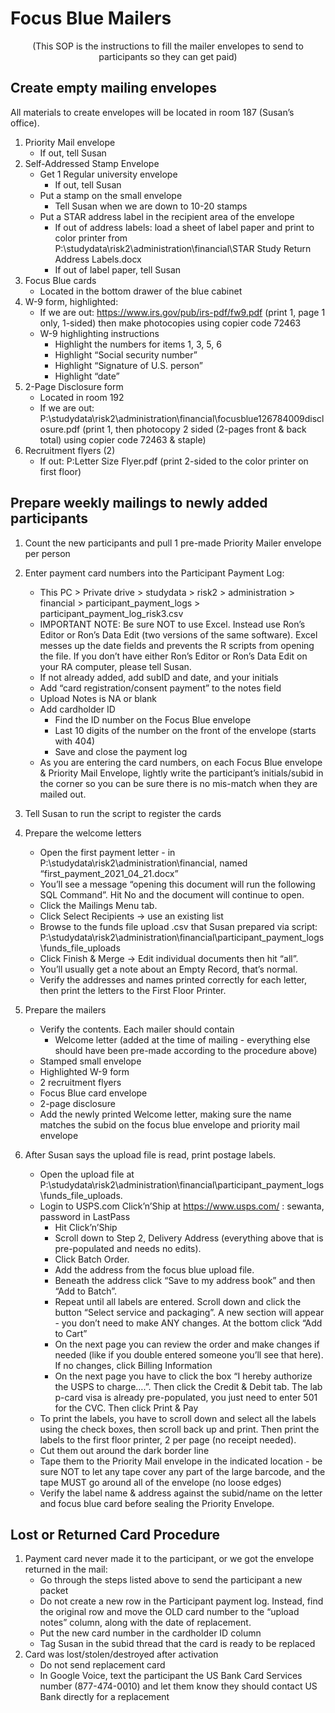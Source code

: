 # Focus Blue Mailers {#sec-focus_blue_mailer_setup}


<center>(This SOP is the instructions to fill the mailer envelopes to send to participants so they can get paid)</center>

## Create empty mailing envelopes

All materials to create envelopes will be located in room 187 (Susan's office).

1.  Priority Mail envelope
    -   If out, tell Susan

2.  Self-Addressed Stamp Envelope
    - Get 1 Regular university envelope
      -   If out, tell Susan
    - Put a stamp on the small envelope
      -  Tell Susan when we are down to 10-20 stamps
    - Put a STAR address label in the recipient area of the envelope
      -   If out of address labels: load a sheet of label paper and print to color printer from P:\\studydata\\risk2\\administration\\financial\\STAR Study Return Address Labels.docx
      -   If out of label paper, tell Susan\

3.  Focus Blue cards
    -   Located in the bottom drawer of the blue cabinet

4.  W-9 form, highlighted:
    -   If we are out: <https://www.irs.gov/pub/irs-pdf/fw9.pdf> (print 1, page 1 only, 1-sided) then make photocopies using copier code 72463
    -   W-9 highlighting instructions
        -   Highlight the numbers for items 1, 3, 5, 6
        -   Highlight "Social security number"
        -   Highlight "Signature of U.S. person"
        -   Highlight "date"\

5.  2-Page Disclosure form
    -   Located in room 192
    -   If we are out: P:\\studydata\\risk2\\administration\\financial\\focusblue126784009disclosure.pdf (print 1, then photocopy 2 sided (2-pages front & back total) using copier code 72463 & staple)

6. Recruitment flyers (2)
    -   If out: P:\studydata\risk2\administration\recruitment\UW Letter Size Flyer.pdf (print 2-sided to the color printer on first floor)\


## Prepare weekly mailings to newly added participants

1. Count the new participants and pull 1 pre-made Priority Mailer envelope per person

2. Enter payment card numbers into the Participant Payment Log:
    -   This PC \> Private drive \> studydata \> risk2 \> administration \> financial \> participant_payment_logs \> participant_payment_log_risk3.csv\
    - IMPORTANT NOTE: Be sure NOT to use Excel. Instead use Ron's Editor or Ron's Data Edit (two versions of the same software). Excel messes up the date fields and prevents the R scripts from opening the file. If you don't have either Ron's Editor or Ron's Data Edit on your RA computer, please tell Susan.
    -   If not already added, add subID and date, and your initials
    - Add "card registration/consent payment" to the notes field
    - Upload Notes is NA or blank
    -   Add cardholder ID
        -   Find the ID number on the Focus Blue envelope\
        -   Last 10 digits of the number on the front of the envelope (starts with 404)
        -   Save and close the payment log
   -   As you are entering the card numbers, on each Focus Blue envelope & Priority Mail Envelope, lightly write the participant's initials/subid in the corner so you can be sure there is no mis-match when they are mailed out.

3. Tell Susan to run the script to register the cards

4.  Prepare the welcome letters
    -   Open the first payment letter - in P:\\studydata\\risk2\\administration\\financial, named "first_payment_2021_04_21.docx"\
    -   You'll see a message "opening this document will run the following SQL Command". Hit No and the document will continue to open.
    -   Click the Mailings Menu tab.
    -   Click Select Recipients -\> use an existing list
    -   Browse to the funds file upload .csv that Susan prepared via script: P:\\studydata\\risk2\\administration\\financial\\participant_payment_logs\\funds_file_uploads
    -   Click Finish & Merge -\> Edit individual documents then hit "all".
    -   You'll usually get a note about an Empty Record, that's normal.
    -   Verify the addresses and names printed correctly for each letter, then print the letters to the First Floor Printer.

5.  Prepare the mailers 
    -   Verify the contents. Each mailer should contain
        -   Welcome letter (added at the time of mailing - everything else should have been pre-made according to the procedure above)
    -   Stamped small envelope
    - Highlighted W-9 form
    -   2 recruitment flyers\
    -   Focus Blue card envelope
    -   2-page disclosure
    - Add the newly printed Welcome letter, making sure the name matches the subid on the focus blue envelope and priority mail envelope

6. After Susan says the upload file is read, print postage labels. 
    - Open the upload file at P:\\studydata\\risk2\\administration\\financial\\participant_payment_logs\\funds_file_uploads.
    -   Login to USPS.com  Click'n'Ship at <https://www.usps.com/> : sewanta, password in LastPass
        -   Hit Click'n'Ship
        -   Scroll down to Step 2, Delivery Address (everything above that is pre-populated and needs no edits).
        -   Click Batch Order.
        -   Add the address from the focus blue upload file.
        -   Beneath the address click "Save to my address book" and then "Add to Batch".
        -   Repeat until all labels are entered. Scroll down and click the button "Select service and packaging". A new section will appear - you don't need to make ANY changes. At the bottom click "Add to Cart"
        -   On the next page you can review the order and make changes if needed (like if you double entered someone you'll see that here). If no changes, click Billing Information
        -   On the next page you have to click the box "I hereby authorize the USPS to charge....". Then click the Credit & Debit tab. The lab p-card visa is already pre-populated, you just need to enter 501 for the CVC. Then click Print & Pay\
    -   To print the labels, you have to scroll down and select all the labels using the check boxes, then scroll back up and print. Then print the labels to the first floor printer, 2 per page (no receipt needed).
    -   Cut them out around the dark border line\
    -   Tape them to the Priority Mail envelope in the indicated location - be sure NOT to let any tape cover any part of the large barcode, and the tape MUST go around all of the envelope (no loose edges)
    -   Verify the label name & address against the subid/name on the letter and focus blue card before sealing the Priority Envelope.

## Lost or Returned Card Procedure {#sec-lost-card}

1.  Payment card never made it to the participant, or we got the envelope returned in the mail:
    - Go through the steps listed above to send the participant a new packet
    - Do not create a new row in the Participant payment log. Instead, find the original row and move the OLD card number to the "upload notes" column, along with the date of replacement.
    - Put the new card number in the cardholder ID column
    - Tag Susan in the subid thread that the card is ready to be replaced
2.  Card was lost/stolen/destroyed after activation
    -   Do not send replacement card
    -   In Google Voice, text the participant the US Bank Card Services number (877-474-0010) and let them know they should contact US Bank directly for a replacement
